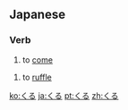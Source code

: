 ==Japanese==
===Verb===
{{ja-verb|h|type=3|rom=kuru}}
# {{ja-def|来る}} to [[come]]

{{ja-verb|h|tr=trans|type=1|rom=kuru}}
# {{ja-def|繰る}} to [[ruffle]]


[[ko:くる]]
[[ja:くる]]
[[pt:くる]]
[[zh:くる]]